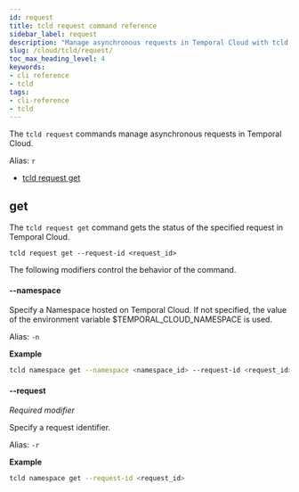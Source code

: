 ```yaml
---
id: request
title: tcld request command reference
sidebar_label: request
description: "Manage asynchronous requests in Temporal Cloud with tcld request commands, including getting request status with tcld request get, specifying namespace and request ID for precise results."
slug: /cloud/tcld/request/
toc_max_heading_level: 4
keywords:
- cli reference
- tcld
tags:
- cli-reference
- tcld
---
```


The `tcld request` commands manage asynchronous requests in Temporal Cloud.

Alias: `r`

- [tcld request get](#get)

## get

The `tcld request get` command gets the status of the specified request in Temporal Cloud.

`tcld request get --request-id <request_id>`

The following modifiers control the behavior of the command.

#### --namespace

Specify a Namespace hosted on Temporal Cloud. If not specified, the value of the environment variable $TEMPORAL_CLOUD_NAMESPACE is used.

Alias: `-n`

**Example**

```bash
tcld namespace get --namespace <namespace_id> --request-id <request_id>
```

#### --request

_Required modifier_

Specify a request identifier.

Alias: `-r`

**Example**

```bash
tcld namespace get --request-id <request_id>
```
